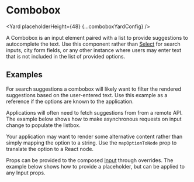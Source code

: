 <!--
Copyright (c) Uber Technologies, Inc.

This source code is licensed under the MIT license found in the
LICENSE file in the root directory of this source tree.
-->






# Combobox

<Yard placeholderHeight={48} {...comboboxYardConfig} />

A Combobox is an input element paired with a list to provide suggestions to autocomplete the text. Use this
component rather than [Select](/components/select) for search inputs, city form fields, or any other instance
where users may enter text that is not included in the list of provided options.

## Examples

For search suggestions a combobox will likely want to filter the rendered suggestions based on the user-entered
text. Use this example as a reference if the options are known to the application.

<Example title="Filtered options" path="combobox/filtered-options.tsx">
  <FilteredOptions />
</Example>

Applications will often need to fetch suggestions from from a remote API. The example below shows how to make
asynchronous requests on input change to populate the listbox.

<Example title="Async options" path="combobox/async-options.tsx">
  <AsyncOptions />
</Example>

Your application may want to render some alternative content rather than simply mapping the option to a string.
Use the `mapOptionToNode` prop to translate the option to a React node.

<Example title="Custom option node" path="combobox/replacement-node.tsx">
  <ReplacementNode />
</Example>

Props can be provided to the composed [Input](/components/input) through overrides. The example below shows how
to provide a placeholder, but can be applied to any Input props.

<Example title="Input props" path="combobox/input-overrides.tsx">
  <InputOverrides />
</Example>

<Example title="Focus and inputRef" path="combobox/focus.tsx">
  <Focus />
</Example>

<Exports component={ComboboxExports} title="Combobox exports" path="baseui/combobox" />
